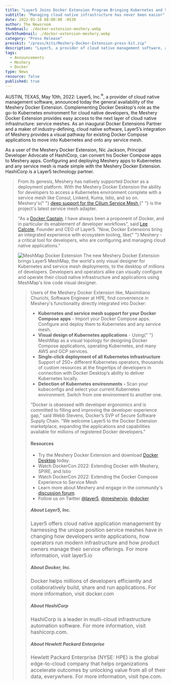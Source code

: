 ```yaml
---
title: "Layer5 Joins Docker Extension Program Bringing Kubernetes and Service Mesh Management to Docker with Meshery"
subtitle: "Managing cloud native infrastructure has never been easier"
date: 2022-05-10 08:00:00 -0530
author: The Newsroom
thumbnail: ./docker-extension-meshery.webp
darkthumbnail: ./docker-extension-meshery.webp
category: "Press Release"
presskit: "/press/kits/Meshery-Docker-Extension-press-kit.zip"
description: "Layer5, a provider of cloud native management software, announced today the general availability of the Meshery Docker Extension. Complementing Docker Desktop's role as the go-to Kubernetes environment for cloud native developers, the Meshery Docker Extension provides easy access to the next layer of cloud native infrastructure: service meshes. As an inaugural Docker Extensions Partner and a maker of industry-defining, cloud native software, Layer5’s integration of Meshery provides a visual pathway for existing Docker Compose applications to move into Kubernetes and onto any service mesh."
tags:
  - Announcements
  - Meshery
  - Docker
type: News
resource: false
published: true
---
```




<NewsWrapper>
 
<p>AUSTIN, TEXAS, May 10th, 2022: Layer5, Inc.<sup>®</sup>, a provider of cloud native management software, announced today the general availability of the <Link to="/docker-extension-meshery">Meshery Docker Extension</Link>. <BlockquoteAlt className="pull-right" 
  quote="The Meshery Docker Extension offers an easy button to go from Docker Compose to Kubernetes to any Service Mesh."
  person="Nic Jackson"
  title="Principal Developer Advocate at HashiCorp"
/>Complementing Docker Desktop's role as the go-to Kubernetes environment for cloud native developers, the Meshery Docker Extension provides easy access to the next layer of cloud native infrastructure: service meshes. As an inaugural Docker Extensions Partner and a maker of industry-defining, cloud native software, Layer5’s integration of Meshery provides a visual pathway for existing Docker Compose applications to move into Kubernetes and onto any service mesh.</p><p>
As a user of the Meshery Docker Extension, <Link to="/community/members/nic-jackson">Nic Jackson</Link>, Principal Developer Advocate of HashiCorp, can <Link to="/blog/docker/extending-the-docker-compose-experience-to-service-mesh">convert his Docker Compose apps to Meshery apps</Link>. Configuring and deploying Meshery apps to Kubernetes and any service mesh is made simple with the Meshery Docker Extension. HashiCorp is a <Link to="/company/news/layer5-and-hashicorp-launch-service-mesh-partnership">Layer5 technology partner</Link>.</p>

<Blockquote
  className="pull-left"
  quote='"The Meshery Extension transforms Docker Desktop into a powerful load generation utility, conveniently enabling me to deploy and configure any service mesh with a click of the button and invoke and control load-based performance tests from my desktop."'
  person="Maximiliano Churichi"
  title="Software Engineer at HPE"
/>

<p>
  From its genesis, Meshery has natively supported Docker as a deployment platform. With the Meshery
  Docker Extension the ability for developers to access a Kubernetes environment complete with a
  service mesh like Consul, Linkerd, Kuma, Istio, and so on. Meshery's{" "}
  <a href="https://docs.meshery.io/concepts/architecture/adapters">
    deep support for the Cilium Service Mesh
  </a>{" "}
  is the project's latest service mesh adapter.
</p>

<p>
  "As a <a href="https://www.docker.com/blog/docker-captain-take-5-lee-calcote/">Docker Captain</a>,
  I have always been a proponent of Docker, and in particular its enablement of developer
  workflows", said <a href="https://www.linkedin.com/in/leecalcote">Lee Calcote</a>, Founder and CEO
  of Layer5. "Now, Docker Extensions bring an integrated experience with ecosystem tooling, like{" "}
  <Link to="/meshery">Meshery</Link> - a critical tool for developers, who are configuring and
  managing cloud native applications."
</p>

<p>
  <img src={meshmapextension} alt="MeshMap Docker Extension" />
  The new Meshery Docker Extension brings <Link to="/meshmap">Layer5 MeshMap</Link>, the world's
  only visual designer for Kubernetes and service mesh deployments, to the desktop of millions of
  developers. Developers and operators alike can visually configure and operate their cloud native
  infrastructure and applications using MeshMap's low code visual designer.
</p>

<Blockquote
  className="pull-right"
  quote="With a goal to bring workload identity and attestation to all service meshes, HPE Security Engineering uses the Meshery Docker Extension to deploy their service mesh of choice and test the performance of our SPIFFE and SPIRE-based identity solution."
  person="Maximiliano Churichi"
  title="Software Engineer at HPE"
/>

<p>
Users of the Meshery Docker Extension like, Maximiliano Churichi,
Software Engineer at HPE, find convenience in Meshery's functionality directly integrated into Docker:</p>
<ul>
<li><strong>Kubernetes and service mesh support for your Docker Compose apps</strong> - Import your Docker Compose apps. Configure and deploy them to Kubernetes and any service mesh.</li>

<li>
  <strong>Visual design of Kubernetes applications</strong> - Using{" "}
  <Link to="/meshmap">MeshMap</Link> as a visual topology for designing Docker Compose applications,
  operating Kubernetes, and many AWS and GCP services.
</li>

<li>
  <strong>Single-click deployment of all Kubernetes infrastructure</strong> Support of 250+
  different Kubernetes operators, thousands of custom resources at the fingertips of developers in
  connection with Docker Desktop’s ability to deliver Kubernetes locally.
</li>

<li><strong>Detection of Kubernetes environments -</strong> Scan your kubeconfigs and select your current Kubernetes environment. Switch from one environment to another one.</li> 
</ul>

<p>
  “Docker is obsessed with developer ergonomics and is committed to filling and improving the
  developer experience gap,” said Webb Stevens, Docker’s SVP of Secure Software Supply Chain. “We
  welcome Layer5 to the Docker Extension marketplace, expanding the applications and capabilities
  available for millions of registered Docker developers.”
</p>

#### Resources

- Try the <Link to="/docker-extension-meshery">Meshery Docker Extension</Link> and download <a href="https://www.docker.com/products/docker-desktop/">Docker Desktop</a> today.
- Watch DockerCon 2022: <Link to="/blog/docker/extending-docker-with-meshery-spire-and-istio">Extending Docker with Meshery, SPIRE, and Istio</Link>
- Watch DockerCon 2022: <Link to="/blog/docker/extending-the-docker-compose-experience-to-service-mesh">Extending the Docker Compose Experience to Service Mesh</Link>
- Learn more about <Link to="/meshery">Meshery</Link> and engage in the community's <a href="https://discuss.layer5.io">discussion forum</a>.
- Follow us on Twitter <a href="https://twitter.com/layer5">@layer5</a>, <a href="https://twitter.com/mesheryio">@mesheryio</a>, <a href="https://twitter.com/docker">@docker</a>.

##### About Layer5, Inc.

<p style="font-size:1rem">
  Layer5 offers cloud native application management by harnessing the unique position service meshes
  have in changing how developers write applications, how operators run modern infrastructure and
  how product owners manage their service offerings. For more information, visit layer5.io
</p>

##### About Docker, Inc.

<p style="font-size:1rem">
  Docker helps millions of developers efficiently and collaboratively build, share and run
  applications. For more information, visit docker.com
</p>

##### About HashiCorp

<p style="font-size:1rem">
  HashiCorp is a leader in multi-cloud infrastructure automation software. For more information,
  visit hashicorp.com.
</p>

##### About Hewlett Packard Enterprise

<p style="font-size:1rem">
  Hewlett Packard Enterprise (NYSE: HPE) is the global edge-to-cloud company that helps
  organizations accelerate outcomes by unlocking value from all of their data, everywhere. For more
  information, visit hpe.com.
</p>

</NewsWrapper>
